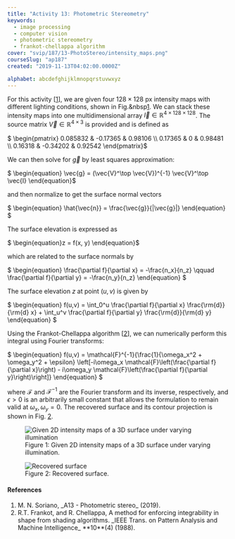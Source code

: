```yaml
---
title: "Activity 13: Photometric Stereometry"
keywords:
  - image processing
  - computer vision
  - photometric stereometry
  - frankot-chellappa algorithm
cover: "svip/187/13-PhotoStereo/intensity_maps.png"
courseSlug: "ap187"
created: "2019-11-13T04:02:00.0000Z"

alphabet: abcdefghijklmnopqrstuvwxyz
---
```



For this activity [[1](#Soriano2019)], we are given four $128 \times 128$ px intensity maps with different lighting
conditions, shown in Fig.&nbsp[1](#fig-intensity). We can stack these intensity maps into one multidimensional array
$\vec{I} \in \mathbb{R}^{4 \times 128 \times 128}$. The source matrix $\vec{V} \in \mathbb{R}^{4 \times 3}$ is provided
and is defined as

<span id="eq-source-matrix" class="mx-auto">
  $ \begin{pmatrix}
  0.085832 & -0.17365 & 0.98106 \\ 0.17365 & 0 & 0.98481 \\ 0.16318 & -0.34202 &
  0.92542 \end{pmatrix}$
</span>

We can then solve for $\vec{g}$ by least squares approximation:

<span id="eq-least-squares" class="mx-auto">
  $ \begin{equation}
  \vec{g} = (\vec{V}^\top \vec{V})^{-1} \vec{V}^\top \vec{I}
  \end{equation}$
</span>

and then normalize to get the surface normal vectors

<span id="eq-normal" class="mx-auto">
$
\begin{equation}
  \hat{\vec{n}} = \frac{\vec{g}}{|\vec{g}|}
\end{equation}
$
</span>

The surface elevation is expressed as

<span id="eq-elevation" class="mx-auto">
  $ \begin{equation}z = f(x, y) \end{equation}$
</span>

which are related to the surface normals by

<span id="eq-elevation-normals" class="mx-auto">
$
\begin{equation}
  \frac{\partial f}{\partial x} = -\frac{n_x}{n_z} \qquad \frac{\partial f}{\partial y} = -\frac{n_y}{n_z}
\end{equation}
$
</span>

The surface elevation $z$ at point $(u,v)$ is given by

<span id="eq-surface-elevation-point" class="mx-auto">
$
\begin{equation}
  f(u,v) = \int_0^u \frac{\partial f}{\partial x} \frac{\rm{d}}{\rm{d} x} + \int_u^v \frac{\partial f}{\partial y} \frac{\rm{d}}{\rm{d} y}
\end{equation}
$
</span>

Using the Frankot-Chellappa algorithm [[2](#Frankot1988)], we can numerically perform this integral using Fourier
transforms:

<span id="eq-surface-elevation-point" class="mx-auto">
$
\begin{equation}
  f(u,v) = \mathcal{F}^{-1}{\frac{1}{\omega_x^2 + \omega_y^2 + \epsilon} \left[-i\omega_x \mathcal{F}\left(\frac{\partial f}{\partial x}\right) - i\omega_y \mathcal{F}\left(\frac{\partial f}{\partial y}\right)\right]}
\end{equation}
$
</span>

where $\mathcal{F}$ and $\mathcal{F}^{-1}$ are the Fourier transform and its inverse, respectively, and $\epsilon > 0$
is an arbitrarily small constant that allows the formulation to remain valid at $\omega_x,\omega_y = 0$. The recovered
surface and its contour projection is shown in Fig.&nbsp;[2](#fig-surface).

<figure id="fig-intensity" class="container">
  <img
    src={buildCldUrl("svip/187/13-PhotoStereo/intensity_maps")}
    alt="Given 2D intensity maps of a 3D surface under varying illumination"
    class="mx-auto"
  />
  <figcaption class="text-center">
    Figure 1: Given 2D intensity maps of a 3D surface under varying
    illumination.
  </figcaption>
</figure>

<figure id="fig-surface" class="container">
  <img
    src={buildCldUrl("svip/187/13-PhotoStereo/surface")}
    alt="Recovered surface"
    class="mx-auto"
  />
  <figcaption class="text-center">Figure 2: Recovered surface.</figcaption>
</figure>

#### References

<ol className="reference">
  <li id="Soriano2019">M. N. Soriano, _A13 - Photometric stereo_ (2019).</li>
  <li id="Frankot1988">
    R.T. Frankot, and R. Chellappa, A method for enforcing integrability in
    shape from shading algorithms. _IEEE Trans. on Pattern Analysis and Machine
    Intelligence_ **10**(4) (1988).
  </li>
</ol>
